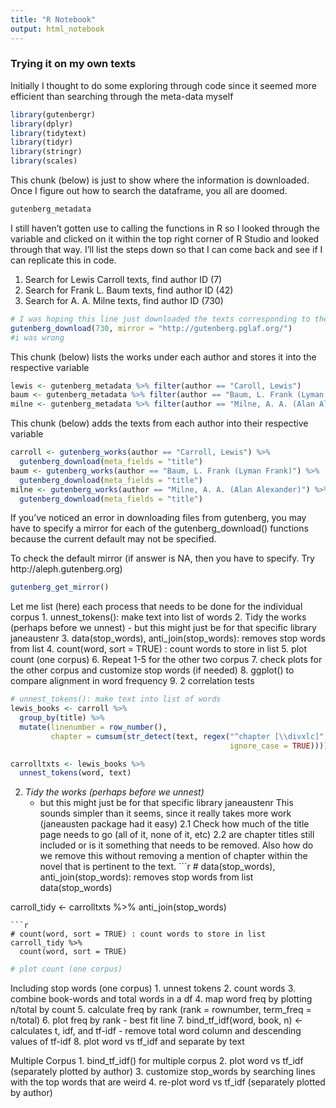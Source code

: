 ```yaml
---
title: "R Notebook"
output: html_notebook
---
```


### Trying it on my own texts


Initially I thought to do some exploring through code since it seemed more efficient than searching through the meta-data myself

```r
library(gutenbergr)
library(dplyr)
library(tidytext)
library(tidyr)
library(stringr)
library(scales)
```
This chunk (below) is just to show where the information is downloaded. Once I figure out how to search the dataframe, you all are doomed. 
```r
gutenberg_metadata
```

I still haven't gotten use to calling the functions in R so I looked through the variable  and clicked on it within the top right corner of R Studio and looked through that way. I'll list the steps down so that I can come back and see if I can replicate this in code.

1. Search for Lewis Carroll texts, find author ID (7)
2. Search for Frank L. Baum texts, find author ID (42)
3. Search for A. A. Milne texts, find author ID (730)
```r
# I was hoping this line just downloaded the texts corresponding to the specific author IDs
gutenberg_download(730, mirror = "http://gutenberg.pglaf.org/")
#i was wrong
```
This chunk (below) lists the works under each author and stores it into the respective variable 
```r
lewis <- gutenberg_metadata %>% filter(author == "Caroll, Lewis")
baum <- gutenberg_metadata %>% filter(author == "Baum, L. Frank (Lyman Frank)")
milne <- gutenberg_metadata %>% filter(author == "Milne, A. A. (Alan Alexander)")
```
This chunk (below) adds the texts from each author into their respective variable
```r
carroll <- gutenberg_works(author == "Carroll, Lewis") %>%
  gutenberg_download(meta_fields = "title")
baum <- gutenberg_works(author == "Baum, L. Frank (Lyman Frank)") %>%
  gutenberg_download(meta_fields = "title")
milne <- gutenberg_works(author == "Milne, A. A. (Alan Alexander)") %>%
  gutenberg_download(meta_fields = "title")
```
If you've noticed an error in downloading files from gutenberg, you may have to specify a mirror for each of the gutenberg_download() functions because the current default may not be specified. 

To check the default mirror (if answer is NA, then you have to specify. Try http://aleph.gutenberg.org)
```r
gutenberg_get_mirror()
```

Let me list (here) each process that needs to be done for the individual corpus
1. unnest_tokens(): make text into list of words
2. Tidy the works (perhaps before we unnest)
    - but this might just be for that specific library janeaustenr
3. data(stop_words), anti_join(stop_words): removes stop words from list 
4. count(word, sort = TRUE) : count words to store in list
5. plot count (one corpus)
6. Repeat 1-5 for the other two corpus
7. check plots for the other corpus and customize stop words (if needed)
8. ggplot() to compare alignment in word frequency
9. 2 correlation tests

```r
# unnest_tokens(): make text into list of words
lewis_books <- carroll %>%
  group_by(title) %>%
  mutate(linenumber = row_number(),
         chapter = cumsum(str_detect(text, regex("^chapter [\\divxlc]",
                                                 ignore_case = TRUE)))) %>%   ungroup()
```

```r
carrolltxts <- lewis_books %>%
  unnest_tokens(word, text)
```
2. _Tidy the works (perhaps before we unnest)_
     - but this might just be for that specific library janeaustenr
This sounds simpler than it seems, since it really takes more work (janeausten package had it easy)
2.1 Check how much of the title page needs to go (all of it, none of it, etc) 
2.2 are chapter titles still included or is it something that needs to be removed. Also how do we remove this without removing a mention of chapter within the novel that is pertinent to the text. 
```r
# data(stop_words), anti_join(stop_words): removes stop words from list 
data(stop_words)

carroll_tidy <- carrolltxts %>%
  anti_join(stop_words)
```
```r
# count(word, sort = TRUE) : count words to store in list
carroll_tidy %>%
  count(word, sort = TRUE)

```


```r
# plot count (one corpus)
```


Including stop words (one corpus)
1. unnest tokens
2. count words
3. combine book-words and total words in a df
4. map word freq by plotting n/total by count
5. calculate freq by rank (rank = rownumber, term_freq = n/total)
6. plot freq by rank
    - best fit line
7. bind_tf_idf(word, book, n) <-calculates t, idf, and tf-idf
    - remove total word column and descending values of tf-idf
8. plot word vs tf_idf and separate by text 

Multiple Corpus
1. bind_tf_idf() for multiple corpus
2. plot word vs tf_idf (separately plotted by author)
3. customize stop_words by searching lines with the top words that are weird
4. re-plot word vs tf_idf (separately plotted by author)
```r

```

